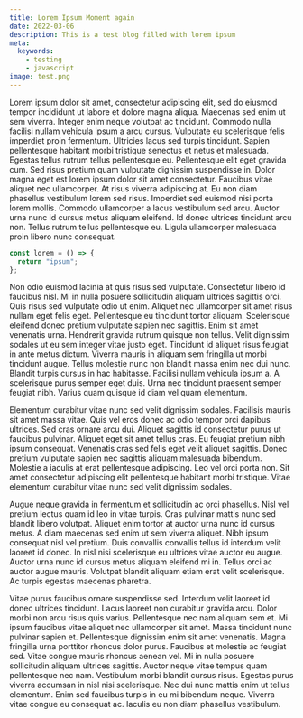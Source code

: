 ```yaml
---
title: Lorem Ipsum Moment again
date: 2022-03-06
description: This is a test blog filled with lorem ipsum
meta:
  keywords:
    - testing
    - javascript
image: test.png
---
```


Lorem ipsum dolor sit amet, consectetur adipiscing elit, sed do eiusmod tempor incididunt ut labore et dolore magna aliqua. Maecenas sed enim ut sem viverra. Integer enim neque volutpat ac tincidunt. Commodo nulla facilisi nullam vehicula ipsum a arcu cursus. Vulputate eu scelerisque felis imperdiet proin fermentum. Ultricies lacus sed turpis tincidunt. Sapien pellentesque habitant morbi tristique senectus et netus et malesuada. Egestas tellus rutrum tellus pellentesque eu. Pellentesque elit eget gravida cum. Sed risus pretium quam vulputate dignissim suspendisse in. Dolor magna eget est lorem ipsum dolor sit amet consectetur. Faucibus vitae aliquet nec ullamcorper. At risus viverra adipiscing at. Eu non diam phasellus vestibulum lorem sed risus. Imperdiet sed euismod nisi porta lorem mollis. Commodo ullamcorper a lacus vestibulum sed arcu. Auctor urna nunc id cursus metus aliquam eleifend. Id donec ultrices tincidunt arcu non. Tellus rutrum tellus pellentesque eu. Ligula ullamcorper malesuada proin libero nunc consequat.

```js
const lorem = () => {
  return "ipsum";
};
```

Non odio euismod lacinia at quis risus sed vulputate. Consectetur libero id faucibus nisl. Mi in nulla posuere sollicitudin aliquam ultrices sagittis orci. Quis risus sed vulputate odio ut enim. Aliquet nec ullamcorper sit amet risus nullam eget felis eget. Pellentesque eu tincidunt tortor aliquam. Scelerisque eleifend donec pretium vulputate sapien nec sagittis. Enim sit amet venenatis urna. Hendrerit gravida rutrum quisque non tellus. Velit dignissim sodales ut eu sem integer vitae justo eget. Tincidunt id aliquet risus feugiat in ante metus dictum. Viverra mauris in aliquam sem fringilla ut morbi tincidunt augue. Tellus molestie nunc non blandit massa enim nec dui nunc. Blandit turpis cursus in hac habitasse. Facilisi nullam vehicula ipsum a. A scelerisque purus semper eget duis. Urna nec tincidunt praesent semper feugiat nibh. Varius quam quisque id diam vel quam elementum.

Elementum curabitur vitae nunc sed velit dignissim sodales. Facilisis mauris sit amet massa vitae. Quis vel eros donec ac odio tempor orci dapibus ultrices. Sed cras ornare arcu dui. Aliquet sagittis id consectetur purus ut faucibus pulvinar. Aliquet eget sit amet tellus cras. Eu feugiat pretium nibh ipsum consequat. Venenatis cras sed felis eget velit aliquet sagittis. Donec pretium vulputate sapien nec sagittis aliquam malesuada bibendum. Molestie a iaculis at erat pellentesque adipiscing. Leo vel orci porta non. Sit amet consectetur adipiscing elit pellentesque habitant morbi tristique. Vitae elementum curabitur vitae nunc sed velit dignissim sodales.

Augue neque gravida in fermentum et sollicitudin ac orci phasellus. Nisl vel pretium lectus quam id leo in vitae turpis. Cras pulvinar mattis nunc sed blandit libero volutpat. Aliquet enim tortor at auctor urna nunc id cursus metus. A diam maecenas sed enim ut sem viverra aliquet. Nibh ipsum consequat nisl vel pretium. Duis convallis convallis tellus id interdum velit laoreet id donec. In nisl nisi scelerisque eu ultrices vitae auctor eu augue. Auctor urna nunc id cursus metus aliquam eleifend mi in. Tellus orci ac auctor augue mauris. Volutpat blandit aliquam etiam erat velit scelerisque. Ac turpis egestas maecenas pharetra.

Vitae purus faucibus ornare suspendisse sed. Interdum velit laoreet id donec ultrices tincidunt. Lacus laoreet non curabitur gravida arcu. Dolor morbi non arcu risus quis varius. Pellentesque nec nam aliquam sem et. Mi ipsum faucibus vitae aliquet nec ullamcorper sit amet. Massa tincidunt nunc pulvinar sapien et. Pellentesque dignissim enim sit amet venenatis. Magna fringilla urna porttitor rhoncus dolor purus. Faucibus et molestie ac feugiat sed. Vitae congue mauris rhoncus aenean vel. Mi in nulla posuere sollicitudin aliquam ultrices sagittis. Auctor neque vitae tempus quam pellentesque nec nam. Vestibulum morbi blandit cursus risus. Egestas purus viverra accumsan in nisl nisi scelerisque. Nec dui nunc mattis enim ut tellus elementum. Enim sed faucibus turpis in eu mi bibendum neque. Viverra vitae congue eu consequat ac. Iaculis eu non diam phasellus vestibulum.
